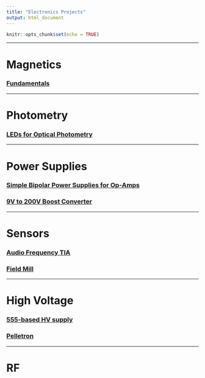 ```yaml
---
title: "Electronics Projects"
output: html_document
---
```


```r
knitr::opts_chunk$set(echo = TRUE)
```

*** 
# Magnetics
### [Fundamentals](magfund.html)

*** 
# Photometry
### [LEDs for Optical Photometry](photometry.html)

***
# Power Supplies 

### [Simple Bipolar Power Supplies for Op-Amps](railsplitters.html)
### [9V to 200V Boost Converter](hv_boostconverter.html)

***
# Sensors
### [Audio Frequency TIA](lna_tia.html)
### [Field Mill](fieldmill.html)
***
# High Voltage
### [555-based HV supply](hv555.html)
### [Pelletron](pelletron.html)
***
# RF
